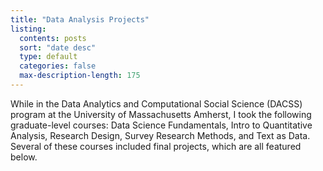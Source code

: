 ```yaml
---
title: "Data Analysis Projects"
listing: 
  contents: posts
  sort: "date desc"
  type: default
  categories: false
  max-description-length: 175
---
```


While in the Data Analytics and Computational Social Science (DACSS) program at the University of Massachusetts Amherst, I took the following graduate-level courses: Data Science Fundamentals, Intro to Quantitative Analysis, Research Design, Survey Research Methods, and Text as Data. Several of these courses included final projects, which are all featured below.
